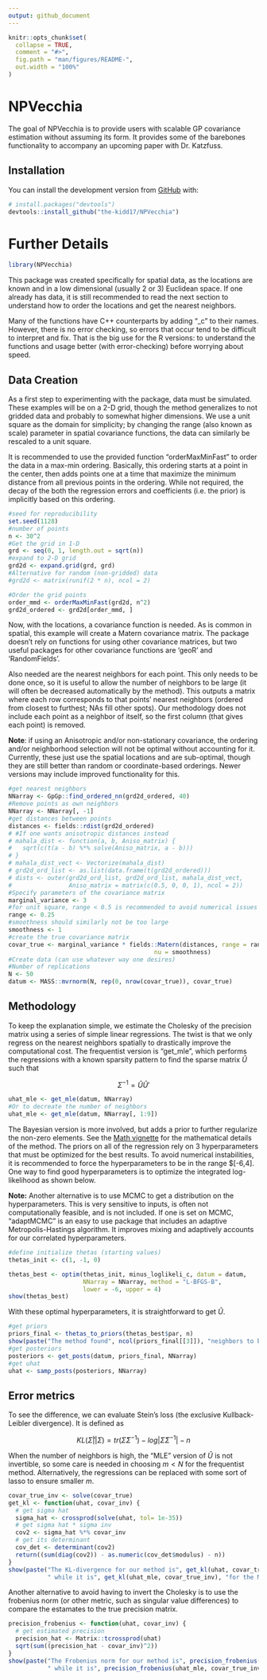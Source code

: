 ```yaml
---
output: github_document
---
```


<!-- README.md is generated from README.Rmd. Please edit that file -->

```r
knitr::opts_chunk$set(
  collapse = TRUE,
  comment = "#>",
  fig.path = "man/figures/README-",
  out.width = "100%"
)
```
# NPVecchia

<!-- badges: start -->
<!-- badges: end -->

The goal of NPVecchia is to provide users with scalable GP covariance estimation without assuming its form. It provides some of the barebones functionality to accompany an upcoming paper with Dr. Katzfuss. 

## Installation

You can install the development version from [GitHub](https://github.com/) with:

``` r
# install.packages("devtools")
devtools::install_github("the-kidd17/NPVecchia")
```
# Further Details

```r
library(NPVecchia)
```

This package was created specifically for spatial data, as the locations are known and in a low dimensional (usually 2 or 3) Euclidean space. If one already has data, it is still recommended to read the next section to understand how to order the locations and get the nearest neighbors.

Many of the functions have C++ counterparts by adding "_c" to their names. However, there is no error checking, so errors that occur tend to be difficult to interpret and fix. That is the big use for the R versions: to understand the functions and usage better (with error-checking) before worrying about speed.

## Data Creation

As a first step to experimenting with the package, data must be simulated. These examples will be on a 2-D grid, though the method generalizes to not gridded data and probably to somewhat higher dimensions. We use a unit square as the domain for simplicity; by changing the range (also known as scale) parameter in spatial covariance functions, the data can similarly be rescaled to a unit square.

It is recommended to use the provided function "orderMaxMinFast" to order the data in a max-min ordering. Basically, this ordering starts at a point in the center, then adds points one at a time that maximize the minimum distance from all previous points in the ordering. While not required, the decay of the both the regression errors and coefficients (i.e. the prior) is implicitly based on this ordering.

```r
#seed for reproducibility
set.seed(1128)
#number of points
n <- 30^2
#Get the grid in 1-D
grd <- seq(0, 1, length.out = sqrt(n))
#expand to 2-D grid
grd2d <- expand.grid(grd, grd)
#Alternative for random (non-gridded) data
#grd2d <- matrix(runif(2 * n), ncol = 2)

#Order the grid points
order_mmd <- orderMaxMinFast(grd2d, n^2)
grd2d_ordered <- grd2d[order_mmd, ]
```

Now, with the locations, a covariance function is needed. As is common in spatial, this example will create a Matern covariance matrix. The package doesn't rely on functions for using other covariance matrices, but two useful packages for other covariance functions are 'geoR' and 'RandomFields'. 

Also needed are the nearest neighbors for each point. This only needs to be done once, so it is useful to allow the number of neighbors to be large (it will often be decreased automatically by the method). This outputs a matrix where each row corresponds to that points' nearest neighbors (ordered from closest to furthest; NAs fill other spots). Our methodology does not include each point as a neighbor of itself, so the first column (that gives each point) is removed.

**Note**: if using an Anisotropic and/or non-stationary covariance, the ordering and/or neighborhood selection will not be optimal without accounting for it. Currently, these just use the spatial locations and are sub-optimal, though they are still better than random or coordinate-based orderings. Newer versions may include improved functionality for this.

```r
#get nearest neighbors
NNarray <- GpGp::find_ordered_nn(grd2d_ordered, 40)
#Remove points as own neighbors
NNarray <- NNarray[, -1]
#get distances between points
distances <- fields::rdist(grd2d_ordered)
# #If one wants anisotropic distances instead
# mahala_dist <- function(a, b, Aniso_matrix) {
#   sqrt(c(t(a - b) %*% solve(Aniso_matrix, a - b)))
# }
# mahala_dist_vect <- Vectorize(mahala_dist)
# grd2d_ord_list <- as.list(data.frame(t(grd2d_ordered)))
# dists <- outer(grd2d_ord_list, grd2d_ord_list, mahala_dist_vect, 
#                Aniso_matrix = matrix(c(0.5, 0, 0, 1), ncol = 2))
#Specify parameters of the covariance matrix
marginal_variance <- 3
#for unit square, range < 0.5 is recommended to avoid numerical issues
range <- 0.25
#smoothness should similarly not be too large
smoothness <- 1
#create the true covariance matrix
covar_true <- marginal_variance * fields::Matern(distances, range = range, 
                                         nu = smoothness)
#Create data (can use whatever way one desires)
#Number of replications
N <- 50
datum <- MASS::mvrnorm(N, rep(0, nrow(covar_true)), covar_true)
```

## Methodology

To keep the explanation simple, we estimate the Cholesky of the precision matrix using a series of simple linear regressions. The twist is that we only regress on the nearest neighbors spatially to drastically improve the computational cost. The frequentist version is "get_mle", which performs the regressions with a known sparsity pattern to find the sparse matrix $\hat{U}$ such that

$$
\Sigma^{-1} = \hat{U} \hat{U}'
$$

```r
uhat_mle <- get_mle(datum, NNarray)
#Or to decreate the number of neighbors
uhat_mle <- get_mle(datum, NNarray[, 1:9])
```

The Bayesian version is more involved, but adds a prior to further regularize the non-zero elements. See the [Math vignette](doc/math.pdf) for the mathematical details of the method. The priors on all of the regression rely on 3 hyperparameters that must be optimized for the best results. To avoid numerical instabilities, it is recommended to force the hyperparameters to be in the range $[-6,4]. One way to find good hyperparameters is to optimize the integrated log-likelihood as shown below.


**Note:** Another alternative is to use MCMC to get a distribution on the hyperparameters. This is very sensitive to inputs, is often not computationally feasible, and is not included. If one is set on MCMC, "adaptMCMC" is an easy to use package that includes an adaptive Metropolis-Hastings algorithm. It improves mixing and adaptively accounts for our correlated hyperparameters.

```r
#define initialize thetas (starting values)
thetas_init <- c(1, -1, 0)

thetas_best <- optim(thetas_init, minus_loglikeli_c, datum = datum,
                     NNarray = NNarray, method = "L-BFGS-B",
                     lower = -6, upper = 4)
show(thetas_best)
```

With these optimal hyperparameters, it is straightforward to get $\hat{U}$.

```r
#get priors
priors_final <- thetas_to_priors(thetas_best$par, n)
show(paste("The method found", ncol(priors_final[[3]]), "neighbors to be sufficient."))
#get posteriors
posteriors <- get_posts(datum, priors_final, NNarray)
#get uhat
uhat <- samp_posts(posteriors, NNarray)
```

## Error metrics

To see the difference, we can evaluate Stein's loss (the exclusive Kullback-Leibler divergence). It is defined as

$$
KL(\hat{\Sigma} || \Sigma) = tr(\hat{\Sigma} \Sigma^{-1}) - log |\hat{\Sigma}\Sigma^{-1}| - n
$$

When the number of neighbors is high, the "MLE" version of $\hat{U}$ is not invertible, so some care is needed in choosing $m < N$ for the frequentist method. Alternatively, the regressions can be replaced with some sort of lasso to ensure smaller $m$.

```r
covar_true_inv <- solve(covar_true)
get_kl <- function(uhat, covar_inv) {
  # get sigma hat
  sigma_hat <- crossprod(solve(uhat, tol= 1e-35))
  # get sigma hat * sigma inv 
  cov2 <- sigma_hat %*% covar_inv
  # get its determinant
  cov_det <- determinant(cov2)
  return((sum(diag(cov2)) - as.numeric(cov_det$modulus) - n))
}
show(paste("The KL-divergence for our method is", get_kl(uhat, covar_true_inv),
           " while it is", get_kl(uhat_mle, covar_true_inv), "for the MLE."))
```

Another alternative to avoid having to invert the Cholesky is to use the frobenius norm (or other metric, such as singular value differences) to compare the estamates to the true precision matrix.

```r
precision_frobenius <- function(uhat, covar_inv) {
  # get estimated precision
  precision_hat <- Matrix::tcrossprod(uhat)
  sqrt(sum((precision_hat - covar_inv)^2))
}
show(paste("The Frobenius norm for our method is", precision_frobenius(uhat, covar_true_inv),
           " while it is", precision_frobenius(uhat_mle, covar_true_inv), "for the MLE."))
```



